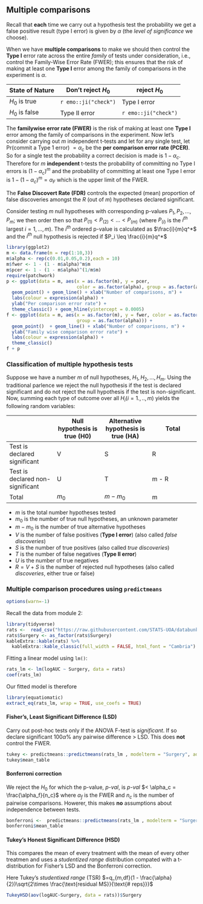 ## Multiple comparisons

Recall that **each** time we carry out a hypothesis test the probability we get a false positive result (type I error) is given by $\alpha$ (the *level of significance* we choose).

When we have **multiple comparisons** to make we should then control the **Type I** error rate across the entire *family* of tests under consideration, i.e., control the Family-Wise Error Rate (FWER); this ensures that the risk of making at least one **Type I** error among the family of comparisons in the experiment is $\alpha$.


|State of Nature  | Don't reject $H_0$ | reject $H_0$ |
|---              |---                |---            |
| $H_0$ is true |  `r emo::ji("check")` | Type I error  |
| $H_0$ is false  | Type II error  | `r emo::ji("check")` |


The **familywise error rate (FWER)** is the risk of making at least one **Type I** error among the family of comparisons in the experiment. Now let's consider carrying out $m$ independent t-tests and let for any single test, let Pr(commit a Type 1 error) $= \alpha_c$ be the **per comparison error rate (PCER)**. So for a single test the probability a correct decision is made is $1 - \alpha_c$. Therefore for $m$ **independent** t-tests the probability of committing no Type I errors is $(1 - \alpha_c)^m$ and the probability of committing at least one Type I error is $1 -(1 - \alpha_c)^m = \alpha_F$ which is the upper limit of the FWER.

The **False Discovert Rate (FDR)** controls the expected (mean) proportion of false discoveries amongst the $R$ (out of $m$) hypotheses declared significant.

Consider testing $m$ null hypotheses with corresponding p-values $P_1, P_2,...,P_m$; we then order then so that  $P_{(1)} < P_{(2)} <...<P_{(m)}$ (where $P_{(i)}$ is the $i^{th}$ largest $i=1,...,m$). The $i^{th}$ ordered p-value is calculated as  $\frac{i}{m}q^*$ and the $i^{th}$ null hypothesis is rejected if $P_i \leq \frac{i}{m}q^*$

```r
library(ggplot2)
m <- data.frame(m = rep(1:10,3))
m$alpha <- rep(c(0.01,0.05,0.2),each = 10)
m$fwer <- 1 - (1 - m$alpha)^m$m 
m$pcer <- 1 - (1 - m$alpha)^(1/m$m) 
require(patchwork)
p <- ggplot(data = m, aes(x = as.factor(m), y = pcer, 
                          color = as.factor(alpha), group = as.factor(alpha) )) +
  geom_point() + geom_line() + xlab("Number of comparisons, m") +
  labs(colour = expression(alpha)) +
  ylab("Per comparison error rate") + 
  theme_classic() + geom_hline(yintercept = 0.0005) 
f <- ggplot(data = m, aes(x = as.factor(m), y = fwer, color = as.factor(alpha),
                          group = as.factor(alpha))) +
  geom_point()  + geom_line() + xlab("Number of comparisons, m") +
  ylab("Family wise comparison error rate") + 
  labs(colour = expression(alpha)) +
  theme_classic()
f + p
```

### Classification of multiple hypothesis tests

Suppose we have a number $m$ of null hypotheses, $H_1, H_2, ..., H_m$. Using the traditional parlence we reject the null hypothesis if the test is declared significant and do not reject the null hypothesis if the test is non-significant. Now, summing each type of outcome over all $H_i (i = 1.,..,m)$  yields the following random variables:

|    |Null hypothesis is true (H0)|	Alternative hypothesis is true (HA)	|Total|
|---|---                          |---                                  |---  | 
|Test is declared significant|	V |	S |	R |
|Test is declared non-significant|	U |	T	| m - R |
|Total|	$m_{0}$ |	$m - m_0$ |	m |


+ $m$ is the total number hypotheses tested
+ $m_{0}$ is the number of true null hypotheses, an unknown parameter
+ $m - m_0$ is the number of true alternative hypotheses
+ $V$ is the number of false positives (**Type I error**) (also called *false discoveries*)
+ $S$ is the number of true positives (also called *true discoveries*)
+ $T$ is the number of false negatives (**Type II error**)
+ $U$ is the number of true negatives
+ $R=V+S$ is the number of rejected null hypotheses (also called *discoveries*, either true or false)


### Multiple comparison procedures using `predictmeans` 


```r
options(warn=-1)
```

Recall the data from module 2:

```r
library(tidyverse)
rats <-  read_csv("https://raw.githubusercontent.com/STATS-UOA/databunker/master/data/crd_rats_data.csv")
rats$Surgery <- as_factor(rats$Surgery)
kableExtra::kable(rats) %>%
  kableExtra::kable_classic(full_width = FALSE, html_font = "Cambria")
```


Fitting a linear model using `lm()`:


```r
rats_lm <- lm(logAUC ~ Surgery, data = rats)
coef(rats_lm)
```

Our fitted model is therefore

```r
library(equatiomatic)
extract_eq(rats_lm, wrap = TRUE, use_coefs = TRUE)
```

#### Fisher’s, Least Significant Difference (LSD)

Carry out post-hoc tests only if the ANOVA F-test is *significant*. If so declare significant $100\alpha\%$ any pairwise difference > LSD. This does **not** control the FWER.

```r
tukey <- predictmeans::predictmeans(rats_lm , modelterm = "Surgery", adj = "tukey",pairwise = TRUE)
tukey$mean_table
```

#### Bonferroni correction

We reject the $H_0$ for which the p-value, *p-val*, is *p-val* $< \alpha_c = \frac{\alpha_f}{n_c}$ where $\alpha_f$ is the FWER and $n_c$ is the number of pairwise comparisons. Howerer, this makes **no** assumptions about independence between tests.


```r
bonferroni <-  predictmeans::predictmeans(rats_lm , modelterm = "Surgery", adj = "bonferroni",pairwise = TRUE)
bonferroni$mean_table
``` 

#### Tukey’s Honest Significant Difference (HSD)

This compares the mean of every treatment with the mean of every other treatmen and uses a *studentized range* distribution compated with a t-distribution for Fisher's LSD and the Bonferroni correction.

Here Tukey's *studentixed range* (TSR) $=q_{m,df}(1 - \frac{\alpha}{2})\sqrt{2\times \frac{\text{residual MS}}{\text{# reps}}}$

```r
TukeyHSD(aov(logAUC~Surgery, data = rats))$Surgery
```


 






